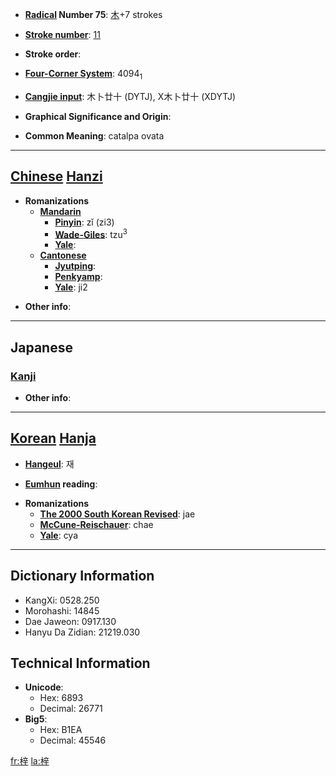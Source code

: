 * '''[[Wiktionary:Chinese radical index| Radical]] Number 75''': [[Wiktionary:Chinese radical index 木|木]]+7 strokes

* '''[[Wiktionary:Chinese total strokes index|Stroke number]]''': [[Wiktionary:Chinese total strokes index 11|11]]

* '''Stroke order''': 

* '''[[Wiktionary:Chinese four corner index|Four-Corner System]]''': 4094<sub>1</sub>

* '''[[Wiktionary:Chinese Cangjie index|Cangjie input]]''': 木卜廿十 (DYTJ), X木卜廿十 (XDYTJ)

* '''Graphical Significance and Origin''': 

* '''Common Meaning''': catalpa ovata

----

== [[Chinese]] [[Hanzi]] ==

* '''Romanizations'''
** '''[[Mandarin]]'''
*** '''[[Pinyin]]''': zǐ (zi3)
*** '''[[Wade-Giles]]''': tzu<sup>3</sup>
*** '''[[Yale]]''': 
** '''[[Cantonese]]'''
*** '''[[Jyutping]]''':
*** '''[[Penkyamp]]''': 
*** '''[[Yale]]''': ji2

* '''Other info''': 

----

==Japanese==
===[[Kanji]]===
{{kanji|on readings=[[し]] (shi)
|kun readings=[[あずさ]] (azusa)
}}

* '''Other info''':  

----

== [[Korean]] [[Hanja]] ==

* '''[[Hangeul]]''': 재

* '''[[Eumhun]] reading''': 

* '''Romanizations'''
** '''[[The 2000 South Korean Revised Romanization|The 2000 South Korean Revised]]''': jae
** '''[[McCune-Reischauer]]''': chae
** '''[[Yale]]''': cya

----

== Dictionary Information ==

* KangXi: 0528.250
* Morohashi: 14845
* Dae Jaweon: 0917.130
* Hanyu Da Zidian: 21219.030

== Technical Information ==

* '''Unicode''':
** Hex: 6893
** Decimal: 26771
* '''Big5''':
** Hex: B1EA
** Decimal: 45546

[[fr:梓]]
[[la:梓]]